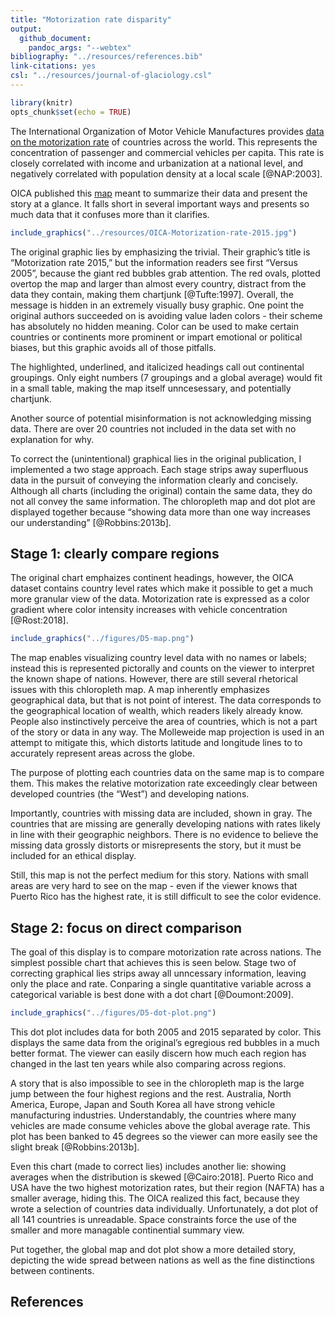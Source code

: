 ```yaml
---
title: "Motorization rate disparity"
output: 
  github_document: 
    pandoc_args: "--webtex"
bibliography: "../resources/references.bib"
link-citations: yes
csl: "../resources/journal-of-glaciology.csl"
---
```


```r
library(knitr)
opts_chunk$set(echo = TRUE)
```

The International Organization of Motor Vehicle Manufactures provides [data on the motorization rate](http://www.oica.net/wp-content/uploads//Total_in-use-All-Vehicles.xlsx) of countries across the world. This represents the concentration of passenger and commercial vehicles per capita. This rate is closely correlated with income and urbanization at a national level, and negatively correlated with population density at a local scale [@NAP:2003].

OICA published this [map](http://www.oica.net/category/vehicles-in-use/) meant to summarize their data and present the story at a glance. It falls short in several important ways and presents so much data that it confuses more than it clarifies.

```r
include_graphics("../resources/OICA-Motorization-rate-2015.jpg")    
```

The original graphic lies by emphasizing the trivial. Their graphic's title is "Motorization rate 2015," but the information readers see first "Versus 2005", because the giant red bubbles grab attention. The red ovals, plotted overtop the map and larger than almost every country, distract from the data they contain, making them chartjunk [@Tufte:1997]. Overall, the message is hidden in an extremely visually busy graphic. One point the original authors succeeded on is avoiding value laden colors - their scheme has absolutely no hidden meaning. Color can be used to make certain countries or continents more prominent or impart emotional or political biases, but this graphic avoids all of those pitfalls.

The highlighted, underlined, and italicized headings call out continental groupings. Only eight numbers (7 groupings and a global average) would fit in a small table, making the map itself unncesessary, and potentially chartjunk. 

Another source of potential misinformation is not acknowledging missing data. There are over 20 countries not included in the data set with no explanation for why.

To correct the (unintentional) graphical lies in the original publication, I implemented a two stage approach. Each stage strips away superfluous data in the pursuit of conveying the information clearly and concisely. Although all charts (including the original) contain the same data, they do not all convey the same information. The chloropleth map and dot plot are displayed together because "showing data more than one way increases our understanding" [@Robbins:2013b].

## Stage 1: clearly compare regions

The original chart emphaizes continent headings, however, the OICA dataset contains country level rates which make it possible to get a much more granular view of the data. Motorization rate is expressed as a color gradient where color intensity increases with vehicle concentration [@Rost:2018].

```r
include_graphics("../figures/D5-map.png")    
```

The map enables visualizing country level data with no names or labels; instead this is represented pictorally and counts on the viewer to interpret the known shape of nations. However, there are still several rhetorical issues with this chloropleth map. A map inherently emphasizes geographical data, but that is not point of interest. The data corresponds to the geographical location of wealth, which readers likely already know. People also instinctively perceive the area of countries, which is not a part of the story or data in any way. The Molleweide map projection is used in an attempt to mitigate this, which distorts latitude and longitude lines to to accurately represent areas across the globe.

The purpose of plotting each countries data on the same map is to compare them. This makes the relative motorization rate exceedingly clear between developed countries (the "West") and developing nations.

Importantly, countries with missing data are included, shown in gray. The countries that are missing are generally developing nations with rates likely in line with their geographic neighbors. There is no evidence to believe the missing data grossly distorts or misrepresents the story, but it must be included for an ethical display.

Still, this map is not the perfect medium for this story. Nations with small areas are very hard to see on the map - even if the viewer knows that Puerto Rico has the highest rate, it is still difficult to see the color evidence.

## Stage 2: focus on direct comparison

The goal of this display is to compare motorization rate across nations. The simplest possible chart that achieves this is seen below. Stage two of correcting graphical lies strips away all unncessary information, leaving only the place and rate. Conparing a single quantitative variable across a categorical variable is best done with a dot chart [@Doumont:2009].

```r
include_graphics("../figures/D5-dot-plot.png")    
```

This dot plot includes data for both 2005 and 2015 separated by color. This displays the same data from the original's egregious red bubbles in a much better format. The viewer can easily discern how much each region has changed in the last ten years while also comparing across regions.

A story that is also impossible to see in the chloropleth map is the large jump between the four highest regions and the rest. Australia, North America, Europe, Japan and South Korea all have strong vehicle manufacturing industries. Understandably, the countries where many vehicles are made consume vehicles above the global average rate. This plot has been banked to 45 degrees so the viewer can more easily see the slight break [@Robbins:2013b].

Even this chart (made to correct lies) includes another lie: showing averages when the distribution is skewed [@Cairo:2018]. Puerto Rico and USA have the two highest motorization rates, but their region (NAFTA) has a smaller average, hiding this. The OICA realized this fact, because they wrote a selection of countries data individually. Unfortunately, a dot plot of all 141 countries is unreadable. Space constraints force the use of the smaller and more managable continential summary view.

Put together, the global map and dot plot show a more detailed story, depicting the wide spread between nations as well as the fine distinctions between continents. 

## References
